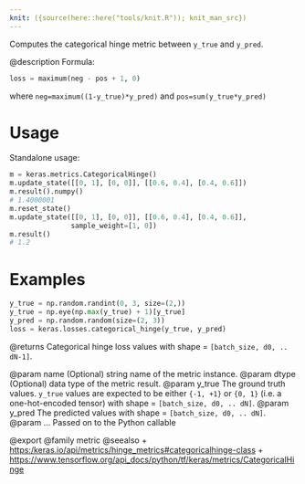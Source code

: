 ```yaml
---
knit: ({source(here::here("tools/knit.R")); knit_man_src})
---
```

Computes the categorical hinge metric between `y_true` and `y_pred`.

@description
Formula:

```python
loss = maximum(neg - pos + 1, 0)
```

where `neg=maximum((1-y_true)*y_pred)` and `pos=sum(y_true*y_pred)`

# Usage
Standalone usage:
```python
m = keras.metrics.CategoricalHinge()
m.update_state([[0, 1], [0, 0]], [[0.6, 0.4], [0.4, 0.6]])
m.result().numpy()
# 1.4000001
m.reset_state()
m.update_state([[0, 1], [0, 0]], [[0.6, 0.4], [0.4, 0.6]],
               sample_weight=[1, 0])
m.result()
# 1.2
```

# Examples
```python
y_true = np.random.randint(0, 3, size=(2,))
y_true = np.eye(np.max(y_true) + 1)[y_true]
y_pred = np.random.random(size=(2, 3))
loss = keras.losses.categorical_hinge(y_true, y_pred)
```

@returns
Categorical hinge loss values with shape = `[batch_size, d0, .. dN-1]`.

@param name (Optional) string name of the metric instance.
@param dtype (Optional) data type of the metric result.
@param y_true The ground truth values. `y_true` values are expected to be
    either `{-1, +1}` or `{0, 1}` (i.e. a one-hot-encoded tensor) with
    shape = `[batch_size, d0, .. dN]`.
@param y_pred The predicted values with shape = `[batch_size, d0, .. dN]`.
@param ... Passed on to the Python callable

@export
@family metric
@seealso
+ <https:/keras.io/api/metrics/hinge_metrics#categoricalhinge-class>
+ <https://www.tensorflow.org/api_docs/python/tf/keras/metrics/CategoricalHinge>
